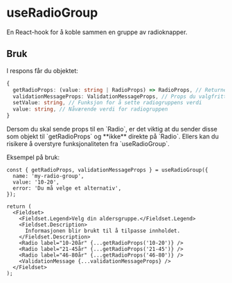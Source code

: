 

<Meta of={Stories} />

# useRadioGroup

En React-hook for å koble sammen en gruppe av radioknapper.

<Primary />
<Controls of={Stories.Default} />

## Bruk

I respons får du objektet:

```ts
{
  getRadioProps: (value: string | RadioProps) => RadioProps, // Returnerer props du kan spre på <Radio /> eller <input type="radio" />
  validationMessageProps: ValidationMessageProps, // Props du valgfritt spre på ValidationMessage for å koble feilmelding til radio gruppen
  setValue: string, // Funksjon for å sette radiogruppens verdi
  value: string, // Nåværende verdi for radiogruppen
}
```

<SimpleAlert type="info" heading="Tips">
  Dersom du skal sende props til en `Radio`, er det viktig at du sender disse
  som objekt til `getRadioProps` og **ikke** direkte på `Radio`. Ellers kan du
  risikere å overstyre funksjonaliteten fra `useRadioGroup`.
</SimpleAlert>

Eksempel på bruk:

```tsx
const { getRadioProps, validationMessageProps } = useRadioGroup({
  name: 'my-radio-group',
  value: '10-20',
  error: 'Du må velge et alternativ',
});

return (
  <Fieldset>
    <Fieldset.Legend>Velg din aldersgruppe.</Fieldset.Legend>
    <Fieldset.Description>
      Informasjonen blir brukt til å tilpasse innholdet.
    </Fieldset.Description>
    <Radio label="10-20år" {...getRadioProps('10-20')} />
    <Radio label="21-45år" {...getRadioProps('21-45')} />
    <Radio label="46-80år" {...getRadioProps('46-80')} />
    <ValidationMessage {...validationMessageProps} />
  </Fieldset>
);
```
